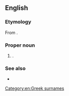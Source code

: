 ==English==

===Etymology===
From {{der|en|el|}}.

===Proper noun===
{{en-proper noun}}

# {{non-gloss definition|A transliteration of a Greek [[surname]]}}.

===See also===
* {{l|en|Angelopoulos}}

[[Category:en:Greek surnames]]